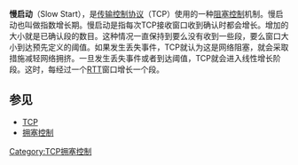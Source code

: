 {{Otheruses|subject=TCP拥塞控制的控制阶段|other=[[笃见唯子|笃见唯子]]创作的日本漫画作品|Slow Start}}
{{unreferenced|time=2010-04-25T11:51:45+00:00}}
'''慢启动'''（Slow Start），是[[传输控制协议|传输控制协议]]（TCP）使用的一种[[拥塞控制|阻塞控制]]机制。慢启动也叫做指数增长期。慢启动是指每次TCP接收窗口收到确认时都会增长。增加的大小就是已确认段的数目。这种情况一直保持到要么没有收到一些段，要么窗口大小到达预先定义的阈值。如果发生丢失事件，TCP就认为这是网络阻塞，就会采取措施减轻网络拥挤。一旦发生丢失事件或者到达阈值，TCP就会进入线性增长阶段。这时，每经过一个[[來回通訊延遲|RTT]]窗口增长一个段。

==参见==
*[[传输控制协议|TCP]]
*[[拥塞控制|拥塞控制]]

[[Category:TCP拥塞控制|Category:TCP拥塞控制]]